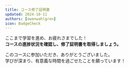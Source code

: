 ```yaml
---
title: コース修了証明書  
updated: 2024-10-11  
authors: [owenwahlgren]  
icon: BadgeCheck  
---
```



ここまで学習を進め、お疲れさまでした！  
**コースの進捗状況を確認し、修了証明書を取得しましょう。**  

<CertificatePage courseId="interchain-messaging"/>  

このコースに参加いただき、ありがとうございました。  
学びが深まり、有意義な時間を過ごせたことを願っています！